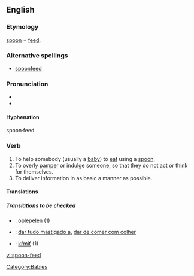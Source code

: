 ==English==
===Etymology===
[[spoon]] + [[feed]].

===Alternative spellings===
* [[spoonfeed]]

=== Pronunciation ===
*{{IPA|/ˈspunˌfid/}}
*{{SAMPA|/"spun%fid/}}

==== Hyphenation ====
spoon·feed

=== Verb ===
{{en-verb|spoon-feeds|spoon-feeding|spoon-fed}}
# To help somebody (usually a [[baby]]) to [[eat]] using a [[spoon]].
# To overly [[pamper]] or indulge someone, so that they do not act or think for themselves.
# To deliver information in as basic a manner as possible.

==== Translations ====
{{trans-top|to help somebody to eat using a spoon}}
{{trans-mid}}
{{trans-bottom}}

{{trans-top|to overly pamper or indulge someone}}
{{trans-mid}}
{{trans-bottom}}

{{trans-top|to deliver information in as basic a manner as possible}}
{{trans-mid}}
{{trans-bottom}}
=====Translations to be checked=====
{{checktrans}}
{{trans-top|translations to be checked}}

*{{ttbc|Dutch}}: [[oplepelen]] (1)
{{trans-mid}}
*{{ttbc|Portuguese}}: [[dar tudo mastigado a]], [[dar de comer com colher]]
*{{ttbc|Slovak}}: [[kŕmiť]] (1)
{{trans-bottom}}

[[Category:Babies]]

[[vi:spoon-feed]]